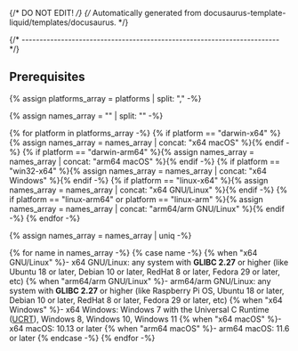 {/* DO NOT EDIT! */}
{/* Automatically generated from docusaurus-template-liquid/templates/docusaurus. */}

{/* ------------------------------------------------------------------------ */}

## Prerequisites

{% assign platforms_array = platforms | split: "," -%}

{% assign names_array = "" | split: "" -%}

{% for platform in platforms_array -%}
{% if platform == "darwin-x64" %}{% assign names_array = names_array | concat: "x64 macOS" %}{% endif -%}
{% if platform == "darwin-arm64" %}{% assign names_array = names_array | concat: "arm64 macOS" %}{% endif -%}
{% if platform == "win32-x64" %}{% assign names_array = names_array | concat: "x64 Windows" %}{% endif -%}
{% if platform == "linux-x64" %}{% assign names_array = names_array | concat: "x64 GNU/Linux" %}{% endif -%}
{% if platform == "linux-arm64" or platform == "linux-arm" %}{% assign names_array = names_array | concat: "arm64/arm GNU/Linux" %}{% endif -%}
{% endfor -%}

{% assign names_array = names_array | uniq -%}

{% for name in names_array -%}
{% case name -%}
{% when "x64 GNU/Linux" %}- x64 GNU/Linux: any system with **GLIBC 2.27** or higher
  (like Ubuntu 18 or later, Debian 10 or later, RedHat 8 or later,
  Fedora 29 or later, etc)
{% when "arm64/arm GNU/Linux" %}- arm64/arm GNU/Linux: any system with **GLIBC 2.27** or higher
  (like Raspberry Pi OS, Ubuntu 18 or later, Debian 10 or later,
  RedHat 8 or later, Fedora 29 or later, etc)
{% when "x64 Windows" %}- x64 Windows: Windows 7 with the Universal C Runtime
  ([UCRT](https://support.microsoft.com/en-us/topic/update-for-universal-c-runtime-in-windows-c0514201-7fe6-95a3-b0a5-287930f3560c)),
  Windows 8, Windows 10, Windows 11
{% when "x64 macOS" %}- x64 macOS: 10.13 or later
{% when "arm64 macOS" %}- arm64 macOS: 11.6 or later
{% endcase -%}
{% endfor -%}
